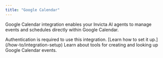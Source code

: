 ```yaml
---
title: "Google Calendar"
---
```


Google Calendar integration enables your Invicta AI agents to manage events and schedules directly within Google Calendar.

<Note>
  Authentication is required to use this integration. [Learn how to set it
  up.](/how-to/integration-setup)
</Note>

<CardGroup cols={2}>
  <Card
    title="Google Calendar Tools"
    icon="calendar"
    href="/tools/calendar-tools#google-calendar-create-event"
  >
    Learn about tools for creating and looking up Google Calendar events.
  </Card>
</CardGroup>
